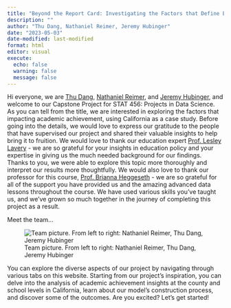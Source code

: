 ```yaml
---
title: "Beyond the Report Card: Investigating the Factors that Define Educational Achievement using California as a Case Study"
description: ""
author: "Thu Dang, Nathaniel Reimer, Jeremy Hubinger"
date: "2023-05-03"
date-modified: last-modified
format: html
editor: visual
execute: 
  echo: false
  warning: false
  message: false
---
```


Hi everyone, we are [Thu Dang](https://www.linkedin.com/in/thudang24/), [Nathaniel Reimer](https://www.linkedin.com/in/nathaniel-reimer-339542230/), and [Jeremy Hubinger](https://www.linkedin.com/in/jeremy-hubinger/), and welcome to our Capstone Project for STAT 456: Projects in Data Science. As you can tell from the title, we are interested in exploring the factors that impacting academic achievement, using California as a case study. Before going into the details, we would love to express our gratitude to the people that have supervised our project and shared their valuable insights to help bring it to fruition. We would love to thank our education expert [Prof. Lesley Lavery](https://www.macalester.edu/politicalscience/facultystaff/lesleylavery/) - we are so grateful for your insights in education policy and your expertise in giving us the much needed background for our findings. Thanks to you, we were able to explore this topic more thoroughly and interpret our results more thoughtfully. We would also love to thank our professor for this course, [Prof. Brianna Heggeseth](https://bcheggeseth.github.io/) - we are so grateful for all of the support you have provided us and the amazing advanced data lessons throughout the course. We have used various skills you've taught us, and we've grown so much together in the journey of completing this project as a result.

Meet the team...

![Team picture. From left to right: Nathaniel Reimer, Thu Dang, Jeremy Hubinger](group_picture.jpg)

You can explore the diverse aspects of our project by navigating through various tabs on this website. Starting from our project's inspiration, you can delve into the analysis of academic achievement insights at the county and school levels in California, learn about our model's construction process, and discover some of the outcomes. Are you excited? Let's get started!
